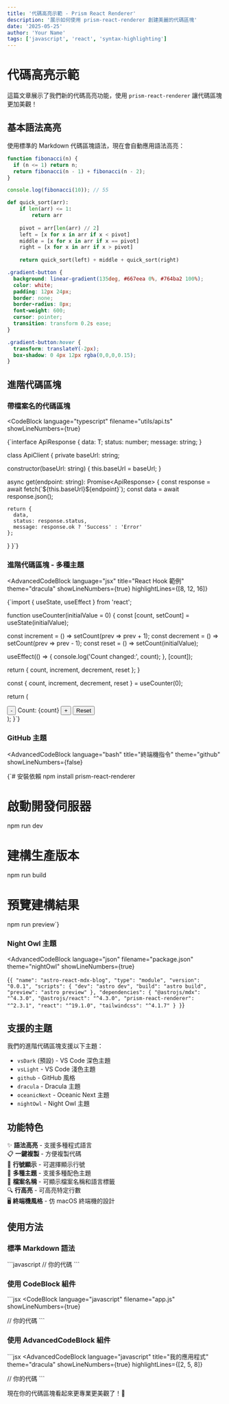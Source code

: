 ```yaml
---
title: '代碼高亮示範 - Prism React Renderer'
description: '展示如何使用 prism-react-renderer 創建美麗的代碼區塊'
date: '2025-05-25'
author: 'Your Name'
tags: ['javascript', 'react', 'syntax-highlighting']
---
```



# 代碼高亮示範

這篇文章展示了我們新的代碼高亮功能，使用 `prism-react-renderer` 讓代碼區塊更加美觀！

## 基本語法高亮

使用標準的 Markdown 代碼區塊語法，現在會自動應用語法高亮：

```javascript
function fibonacci(n) {
  if (n <= 1) return n;
  return fibonacci(n - 1) + fibonacci(n - 2);
}

console.log(fibonacci(10)); // 55
```

```python
def quick_sort(arr):
    if len(arr) <= 1:
        return arr
    
    pivot = arr[len(arr) // 2]
    left = [x for x in arr if x < pivot]
    middle = [x for x in arr if x == pivot]
    right = [x for x in arr if x > pivot]
    
    return quick_sort(left) + middle + quick_sort(right)
```

```css
.gradient-button {
  background: linear-gradient(135deg, #667eea 0%, #764ba2 100%);
  color: white;
  padding: 12px 24px;
  border: none;
  border-radius: 8px;
  font-weight: 600;
  cursor: pointer;
  transition: transform 0.2s ease;
}

.gradient-button:hover {
  transform: translateY(-2px);
  box-shadow: 0 4px 12px rgba(0,0,0,0.15);
}
```

## 進階代碼區塊

### 帶檔案名的代碼區塊

<CodeBlock 
  language="typescript" 
  filename="utils/api.ts"
  showLineNumbers={true}
>
{`interface ApiResponse<T> {
  data: T;
  status: number;
  message: string;
}

class ApiClient {
  private baseUrl: string;
  
  constructor(baseUrl: string) {
    this.baseUrl = baseUrl;
  }
  
  async get<T>(endpoint: string): Promise<ApiResponse<T>> {
    const response = await fetch(\`\${this.baseUrl}\${endpoint}\`);
    const data = await response.json();
    
    return {
      data,
      status: response.status,
      message: response.ok ? 'Success' : 'Error'
    };
  }
}`}
</CodeBlock>

### 進階代碼區塊 - 多種主題

<AdvancedCodeBlock 
  language="jsx" 
  title="React Hook 範例"
  theme="dracula"
  showLineNumbers={true}
  highlightLines={[8, 12, 16]}
>
{`import { useState, useEffect } from 'react';

function useCounter(initialValue = 0) {
  const [count, setCount] = useState(initialValue);
  
  const increment = () => setCount(prev => prev + 1);
  const decrement = () => setCount(prev => prev - 1);
  const reset = () => setCount(initialValue);
  
  useEffect(() => {
    console.log('Count changed:', count);
  }, [count]);
  
  return {
    count,
    increment,
    decrement,
    reset
  };
}

  const { count, increment, decrement, reset } = useCounter(0);
  
  return (
    <div className="flex items-center space-x-4">
      <button onClick={decrement}>-</button>
      <span>Count: {count}</span>
      <button onClick={increment}>+</button>
      <button onClick={reset}>Reset</button>
    </div>
  );
}`}
</AdvancedCodeBlock>

### GitHub 主題

<AdvancedCodeBlock 
  language="bash" 
  title="終端機指令"
  theme="github"
  showLineNumbers={false}
>
{`# 安裝依賴
npm install prism-react-renderer

# 啟動開發伺服器
npm run dev

# 建構生產版本
npm run build

# 預覽建構結果
npm run preview`}
</AdvancedCodeBlock>

### Night Owl 主題

<AdvancedCodeBlock 
  language="json" 
  filename="package.json"
  theme="nightOwl"
  showLineNumbers={true}
>
{`{
  "name": "astro-react-mdx-blog",
  "type": "module",
  "version": "0.0.1",
  "scripts": {
    "dev": "astro dev",
    "build": "astro build",
    "preview": "astro preview"
  },
  "dependencies": {
    "@astrojs/mdx": "^4.3.0",
    "@astrojs/react": "^4.3.0",
    "prism-react-renderer": "^2.3.1",
    "react": "^19.1.0",
    "tailwindcss": "^4.1.7"
  }
}`}
</AdvancedCodeBlock>

## 支援的主題

我們的進階代碼區塊支援以下主題：

- `vsDark` (預設) - VS Code 深色主題
- `vsLight` - VS Code 淺色主題  
- `github` - GitHub 風格
- `dracula` - Dracula 主題
- `oceanicNext` - Oceanic Next 主題
- `nightOwl` - Night Owl 主題

## 功能特色

✨ **語法高亮** - 支援多種程式語言  
📋 **一鍵複製** - 方便複製代碼  
📝 **行號顯示** - 可選擇顯示行號  
🎨 **多種主題** - 支援多種配色主題  
📁 **檔案名稱** - 可顯示檔案名稱和語言標籤  
🔍 **行高亮** - 可高亮特定行數  
🖥️ **終端機風格** - 仿 macOS 終端機的設計

## 使用方法

### 標準 Markdown 語法

\`\`\`javascript
// 你的代碼
\`\`\`

### 使用 CodeBlock 組件

\`\`\`jsx
<CodeBlock 
  language="javascript" 
  filename="app.js"
  showLineNumbers={true}
>
  // 你的代碼
</CodeBlock>
\`\`\`

### 使用 AdvancedCodeBlock 組件

\`\`\`jsx
<AdvancedCodeBlock 
  language="javascript" 
  title="我的應用程式"
  theme="dracula"
  showLineNumbers={true}
  highlightLines={[2, 5, 8]}
>
  // 你的代碼
</AdvancedCodeBlock>
\`\`\`

現在你的代碼區塊看起來更專業更美觀了！🎉